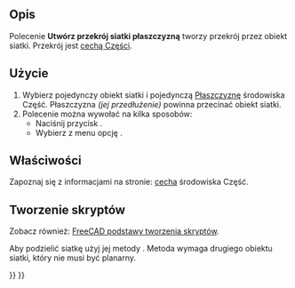 <languages/>

{{Docnav/pl
|[[Mesh_TrimByPlane/pl|Przytnij siatkę płaszczyzną]]
|[[Mesh_CrossSections/pl|Przekrój poprzeczny]]
|[[Mesh_Workbench/pl|środowisko pracy Siatka]]
|IconL=Mesh_TrimByPlane.svg
|IconR=Mesh_CrossSections.svg
|IconC=Workbench_Mesh.svg
}}

{{GuiCommand/pl
|Name=Mesh SectionByPlane
|Name/pl=Siatka: Utwórz przekrój siatki płaszczyzną
|MenuLocation=Siatki → Cięcie → Utwórz przekrój siatki płaszczyzną
|Workbenches=[[Mesh_Workbench/pl|Siatka]]
|SeeAlso=[[Mesh_CrossSections/pl|przekrój poprzeczny]]
}}

<span id="Description"></span>
==Opis==

Polecenie '''Utwórz przekrój siatki płaszczyzną''' tworzy przekrój przez obiekt siatki. Przekrój jest [[Part_Feature/pl|cechą Części]].

<span id="Usage"></span>
==Użycie==

# Wybierz pojedynczy obiekt siatki i pojedynczą [[Part_Primitives/pl|Płaszczyznę]] środowiska Część. Płaszczyzna ''(jej przedłużenie)'' powinna przecinać obiekt siatki.
# Polecenie można wywołać na kilka sposobów:
#* Naciśnij przycisk {{Button|[[Image:Mesh_SectionByPlane.svg|16px]] '''Utwórz przekrój siatki płaszczyzną'''}}.
#* Wybierz z menu opcję {{MenuCommand|Siatki → Cięcie → [[Image:Mesh_SectionByPlane.svg|16px]] Utwórz przekrój siatki płaszczyzną}}.

<span id="Properties"></span>
==Właściwości==

Zapoznaj się z informacjami na stronie: [[Part_Feature/pl|cecha]] środowiska Część.

<span id="Scripting"></span>
==Tworzenie skryptów==

Zobacz również: [[FreeCAD_Scripting_Basics/pl|FreeCAD podstawy tworzenia skryptów]].

Aby podzielić siatkę użyj jej metody {{incode|section}}. Metoda wymaga drugiego obiektu siatki, który nie musi być planarny.

{{Code|code=
import FreeCAD as App
import Mesh
import Part

# Create a non-parametric box-shaped mesh:
msh = App.ActiveDocument.addObject("Mesh::Feature", "Mesh")
msh.Mesh = Mesh.createBox(30, 40, 50)
msh.ViewObject.DisplayMode = "Flat Lines"

# Create a planar mesh from 3 points:
p1 = App.Vector(-20, -60, 0)
p2 = App.Vector(65, 25, 0)
p3 = App.Vector(-20, 25, 0)
msh_plane = Mesh.Mesh([p1, p2, p3])

# Find the section loops (each loop is a list of points):
loops = msh.Mesh.section(msh_plane)

# Show the loop polygon:
Part.show(Part.makePolygon(loops[0]))
}}


{{Docnav/pl
|[[Mesh_TrimByPlane/pl|Przytnij siatkę płaszczyzną]]
|[[Mesh_CrossSections/pl|Przekrój poprzeczny]]
|[[Mesh_Workbench/pl|środowisko pracy Siatka]]
|IconL=Mesh_TrimByPlane.svg
|IconR=Mesh_CrossSections.svg
|IconC=Workbench_Mesh.svg
}}

{{Mesh Tools navi{{#translation:}}}}
{{Userdocnavi{{#translation:}}}}